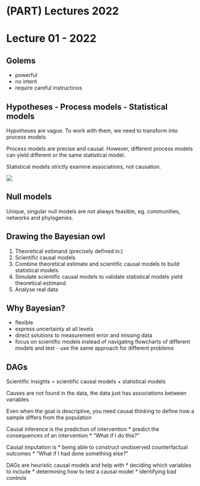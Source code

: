 # (PART) Lectures 2022 {-}

# Lecture 01 - 2022

## Golems

* powerful
* no intent
* require careful instructinos

## Hypotheses - Process models - Statistical models


Hypotheses are vague. To work with them, we need to transform into process models

Process models are precise and causal. However, different process models can yield different or the same statistical model. 

Statistical models strictly examine associations, not causation. 

![](hypo-proces-stat-models.png)

## Null models

Unique, singular null models are not always feasible, eg. communities, networks and phylogenies.

## Drawing the Bayesian owl

1. Theoretical estimand (precisely defined in:)
2. Scientific causal models
3. Combine theoretical estimate and scientific causal models to build statistical models
4. Simulate scientific causal models to validate statistical models yield theoretical estimand
5. Analyse real data

## Why Bayesian?

* flexible
* express uncertainty at all levels
* direct solutions to measurement error and missing data
* focus on scientific models instead of navigating flowcharts of different models and test - use the same approach for different problems


## DAGs
Scientific insights = scientific causal models + statistical models

Causes are not found in the data, the data just has associations between variables

Even when the goal is descriptive, you need causal thinking to define how a sample differs from the population

Causal inference is the prediction of intervention
* predict the consequences of an intervention
* "What if I do this?"

Causal imputation is 
* being able to construct unobserved counterfactual outcomes
* "What if I had done something else?"

DAGs are heuristic causal models and help with
* deciding which variables to include
* determining how to test a causal model
* identifying bad controls
